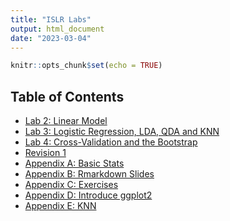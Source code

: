 ```yaml
---
title: "ISLR Labs"
output: html_document
date: "2023-03-04"
---
```


```r
knitr::opts_chunk$set(echo = TRUE)
```

## Table of Contents

- [Lab 2: Linear Model](./islr_lab_02.html)
- [Lab 3: Logistic Regression, LDA, QDA and KNN](./islr_lab_03.html)
- [Lab 4: Cross-Validation and the Bootstrap](./islr_lab_04.html)
- [Revision 1](./islr_lab_review_01.html)
- [Appendix A: Basic Stats](./islr_app_a.html)
- [Appendix B: Rmarkdown Slides](./islr_app_b.html)
- [Appendix C: Exercises](./islr_app_c.html)
- [Appendix D: Introduce ggplot2](./islr_app_d.html)
- [Appendix E: KNN](./islr_app_e.html)
